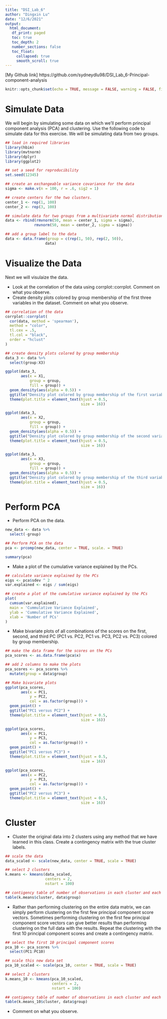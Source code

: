 ```yaml
---
title: "DSI_Lab_6"
author: "Dingxin Lu"
date: "12/6/2021"
output: 
  html_document:
   df_print: paged
   toc: true 
   toc_depth: 2  
   number_sections: false
   toc_float:
     collapsed: true
     smooth_scroll: true
---
```


[My Github link] https://github.com/sydneydlu98/DSI_Lab_6-Principal-component-analysis

```r
knitr::opts_chunk$set(echo = TRUE, message = FALSE, warning = FALSE, fig.align = "center")
```

# Simulate Data

We will begin by simulating some data on which we’ll perform principal component analysis (PCA) and clustering. Use the following code to simulate data for this exercise. We will be simulating data from two groups.

```r
## load in required libraries 
library(hbim)
library(mvtnorm)
library(dplyr)
library(ggplot2)

## set a seed for reproducibility
set.seed(12345)

## create an exchangeable variance covariance for the data
sigma <- make.v(n = 100, r = .6, sig2 = 1)

## create centers for the two clusters. 
center_1 <- rep(1, 100)
center_2 <- rep(3, 100)

## simulate data for two groups from a multivariate normal distribution 
data <- rbind(rmvnorm(50, mean = center_1, sigma = sigma),
             rmvnorm(50, mean = center_2, sigma = sigma))

## add a group label to the data 
data <- data.frame(group = c(rep(1, 50), rep(2, 50)),
                  data) 
```

# Visualize the Data

Next we will visulaize the data.

* Look at the correlation of the data using corrplot::corrplot. Comment on what you observe.
* Create density plots colored by group membership of the first three variables in the dataset. Comment on what you observe.

```r
## correlation of the data
corrplot::corrplot(
  cor(data, method = 'spearman'),
  method = "color",
  tl.cex = .5,
  tl.col = "black",
  order = "hclust"
)

## create density plots colored by group membership 
data_3 <- data %>%
  select(group:X3)

ggplot(data_3,
       aes(x = X1,
           group = group,
           fill = group)) +
  geom_density(aes(alpha = 0.5)) +
  ggtitle("Density plot colored by group membership of the first variable") +
  theme(plot.title = element_text(hjust = 0.5,
                                  size = 16))

ggplot(data_3,
       aes(x = X2,
           group = group,
           fill = group)) +
  geom_density(aes(alpha = 0.5)) +
  ggtitle("Density plot colored by group membership of the second variable") +
  theme(plot.title = element_text(hjust = 0.5,
                                  size = 16))

ggplot(data_3,
       aes(x = X3,
           group = group,
           fill = group)) +
  geom_density(aes(alpha = 0.5)) +
  ggtitle("Density plot colored by group membership of the third variable") +
  theme(plot.title = element_text(hjust = 0.5,
                                  size = 16))
```

# Perform PCA

* Perform PCA on the data.

```r
new_data <- data %>%
  select(-group)

## Perform PCA on the data
pca <- prcomp(new_data, center = TRUE, scale. = TRUE)

summary(pca)
```

* Make a plot of the cumulative variance explained by the PCs.

```r
## calculate variance explained by the PCs
eigs <- pca$sdev ^ 2
var.explained <- eigs / sum(eigs)

## create a plot of the cumulative variance explained by the PCs
plot(
  cumsum(var.explained),
  main = 'Cummulative Variance Explained',
  ylab = 'Cummulative Variance Explained',
  xlab = 'Number of PCs'
)
```

* Make bivariate plots of all combinations of the scores on the first, second, and third PC (PC1 vs. PC2, PC1 vs. PC3, PC2 vs. PC3) colored by group membership.

```r
## make the data frame for the scores on the PCs
pca_scores <- as.data.frame(pca$x)

## add 2 columns to make the plots
pca_scores <- pca_scores %>%
  mutate(group = data$group)

## Make bivariate plots
ggplot(pca_scores,
       aes(x = PC1,
           y = PC2,
           col = as.factor(group))) +
  geom_point() +
  ggtitle("PC1 versus PC2") +
  theme(plot.title = element_text(hjust = 0.5,
                                  size = 16))

ggplot(pca_scores,
       aes(x = PC1,
           y = PC3,
           col = as.factor(group))) +
  geom_point() +
  ggtitle("PC1 versus PC3") +
  theme(plot.title = element_text(hjust = 0.5,
                                  size = 16))

ggplot(pca_scores,
       aes(x = PC2,
           y = PC3,
           col = as.factor(group))) +
  geom_point() +
  ggtitle("PC2 versus PC3") +
  theme(plot.title = element_text(hjust = 0.5,
                                  size = 16))
```

# Cluster

* Cluster the original data into 2 clusters using any method that we have learned in this class. Create a contingency matrix with the true cluster labels.

```r
## scale the data
data_scaled <- scale(new_data, center = TRUE, scale = TRUE)

## select 2 clusters
k.means <- kmeans(data_scaled,
                  centers = 2,
                  nstart = 100)

## contigency table of number of observations in each cluster and each group
table(k.means$cluster, data$group)
```

* Rather than performing clustering on the entire data matrix, we can simply perform clustering on the first few principal component score vectors. Sometimes performing clustering on the first few principal component score vectors can give better results than performing clustering on the full data with the results. Repeat the clustering with the first 10 principal component scores and create a contingency matrix.

```r
## select the first 10 principal component scores
pca_10 <- pca_scores %>%
  select(PC1:PC10)

## scale this new data set
pca_10_scaled <- scale(pca_10, center = TRUE, scale = TRUE)

## select 2 clusters
k.means_10 <- kmeans(pca_10_scaled,
                     centers = 2,
                     nstart = 100)

## contigency table of number of observations in each cluster and each group
table(k.means_10$cluster, data$group)
```

* Comment on what you observe.